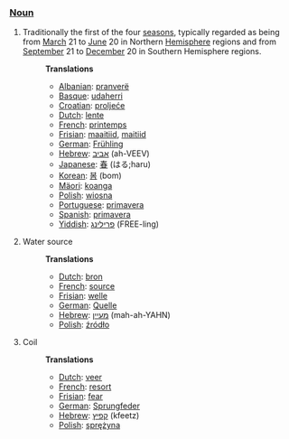 ===[[Noun]]===
# Traditionally the first of the four [[season]]s, typically regarded as being from [[March]] 21 to [[June]] 20 in Northern [[Hemisphere]] regions and from [[September]] 21 to [[December]] 20 in Southern Hemisphere regions.
#:'''Translations'''
#:*[[Albanian]]: [[pranverë]]
#:*[[Basque]]: [[udaherri]]
#:*[[Croatian]]: [[proljeće]]
#:*[[Dutch]]: [[lente]]
#:*[[French]]: [[printemps]]
#:*[[Frisian]]: [[maaitiid]], [[maitiid]]
#:*[[German]]: [[Frühling]]
#:*[[Hebrew]]: [[אביב]] (ah-VEEV)
#:*[[Japanese]]: [[春]] (はる;haru)
#:*[[Korean]]: [[봄]] (bom)
#:*[[Mäori]]: [[koanga]]
#:*[[Polish]]: [[wiosna]]
#:*[[Portuguese]]: [[primavera]]
#:*[[Spanish]]: [[primavera]]
#:*[[Yiddish]]: [[פרילינג]] (FREE-ling)
# Water source
#:'''Translations'''
#:*[[Dutch]]: [[bron]]
#:*[[French]]: [[source]]
#:*[[Frisian]]: [[welle]]
#:*[[German]]: [[Quelle]]
#:*[[Hebrew]]: [[מעיין]] (mah-ah-YAHN)
#:*[[Polish]]: [[źródło]]
# Coil
#:'''Translations'''
#:*[[Dutch]]: [[veer]]
#:*[[French]]: [[resort]]
#:*[[Frisian]]: [[fear]]
#:*[[German]]: [[Sprungfeder]]
#:*[[Hebrew]]: [[קפיץ]] (kfeetz)
#:*[[Polish]]: [[sprężyna]]